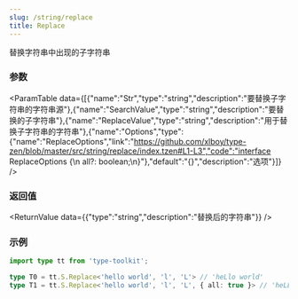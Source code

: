```yaml
---
slug: /string/replace
title: Replace
---
```



替换字符串中出现的子字符串

### 参数
<ParamTable data={[{"name":"Str","type":"string","description":"要替换子字符串的字符串源"},{"name":"SearchValue","type":"string","description":"要替换的子字符串"},{"name":"ReplaceValue","type":"string","description":"用于替换子字符串的字符串"},{"name":"Options","type":{"name":"ReplaceOptions","link":"https://github.com/xlboy/type-zen/blob/master/src/string/replace/index.tzen#L1-L3","code":"interface ReplaceOptions {\n  all?: boolean;\n}"},"default":"{}","description":"选项"}]} />

### 返回值
<ReturnValue data={{"type":"string","description":"替换后的字符串"}} />

### 示例

```ts
import type tt from 'type-toolkit';

type T0 = tt.S.Replace<'hello world', 'l', 'L'> // 'heLlo world'
type T1 = tt.S.Replace<'hello world', 'l', 'L', { all: true }> // 'heLLo worLd'
```
